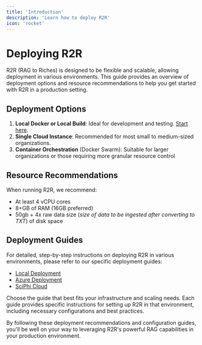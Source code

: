 ```yaml
---
title: 'Introduction'
description: 'Learn how to deploy R2R'
icon: 'rocket'
---
```


# Deploying R2R

R2R (RAG to Riches) is designed to be flexible and scalable, allowing deployment in various environments. This guide provides an overview of deployment options and resource recommendations to help you get started with R2R in a production setting.

## Deployment Options

1. **Local Docker or Local Build**: Ideal for development and testing. [Start here](/documentation/installation/docker).
2. **Single Cloud Instance**: Recommended for most small to medium-sized organizations.
3. **Container Orchestration** (Docker Swarm): Suitable for larger organizations or those requiring more granular resource control

## Resource Recommendations

When running R2R, we recommend:
- At least 4 vCPU cores
- 8+GB of RAM (16GB preferred)
- 50gb + 4x raw data size (_size of data to be ingested after converting to TXT_) of disk space

## Deployment Guides

For detailed, step-by-step instructions on deploying R2R in various environments, please refer to our specific deployment guides:

- [Local Deployment](/documentation/installation/docker)
- [Azure Deployment](/documentation/deployment/azure)
- [SciPhi Cloud](/sciphi-cloud/introduction/)

Choose the guide that best fits your infrastructure and scaling needs. Each guide provides specific instructions for setting up R2R in that environment, including necessary configurations and best practices.

By following these deployment recommendations and configuration guides, you'll be well on your way to leveraging R2R's powerful RAG capabilities in your production environment.